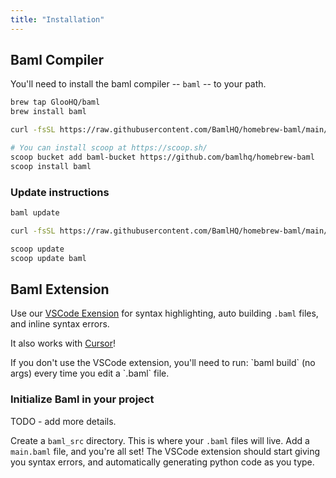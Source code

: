 ```yaml
---
title: "Installation"
---
```


## Baml Compiler

You'll need to install the baml compiler -- `baml` -- to your path.

<CodeGroup>

```bash Mac
brew tap GlooHQ/baml
brew install baml
```

```bash Linux (debian)
curl -fsSL https://raw.githubusercontent.com/BamlHQ/homebrew-baml/main/install-baml.sh | bash
```

```bash Windows (via scoop)
# You can install scoop at https://scoop.sh/
scoop bucket add baml-bucket https://github.com/bamlhq/homebrew-baml
scoop install baml
```

</CodeGroup>

### Update instructions

<CodeGroup>

```bash Mac
baml update
```

```bash Linux (debian)
curl -fsSL https://raw.githubusercontent.com/BamlHQ/homebrew-baml/main/install-baml.sh | bash
```

```bash Windows (via scoop)
scoop update
scoop update baml
```

</CodeGroup>

## Baml Extension

Use our [VSCode Exension](https://marketplace.visualstudio.com/items?itemName=baml.baml) for syntax highlighting, auto building `.baml` files, and inline syntax errors.

<Info>It also works with [Cursor](https://cursor.so/)!</Info>

<Warning>
  If you don't use the VSCode extension, you'll need to run: `baml build` (no
  args) every time you edit a `.baml` file.
</Warning>

### Initialize Baml in your project

TODO - add more details.

Create a `baml_src` directory. This is where your `.baml` files will live.
Add a `main.baml` file, and you're all set! The VSCode extension should start giving you syntax errors, and automatically generating python code as you type.